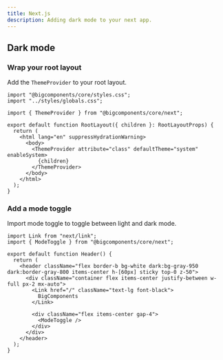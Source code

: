```yaml
---
title: Next.js
description: Adding dark mode to your next app.
---
```


## Dark mode

<Steps>

### Wrap your root layout

Add the `ThemeProvider` to your root layout.

```tsx {4,10-12} title="app/layout.tsx"
import "@bigcomponents/core/styles.css";
import "../styles/globals.css";

import { ThemeProvider } from "@bigcomponents/core/next";

export default function RootLayout({ children }: RootLayoutProps) {
  return (
    <html lang="en" suppressHydrationWarning>
      <body>
        <ThemeProvider attribute="class" defaultTheme="system" enableSystem>
          {children}
        </ThemeProvider>
      </body>
    </html>
  );
}
```

### Add a mode toggle

Import mode toggle to toggle between light and dark mode.

```tsx {2,13} title="components/header.tsx"
import Link from "next/link";
import { ModeToggle } from "@bigcomponents/core/next";

export default function Header() {
  return (
    <header className="flex border-b bg-white dark:bg-gray-950 dark:border-gray-800 items-center h-[60px] sticky top-0 z-50">
      <div className="container flex items-center justify-between w-full px-2 mx-auto">
        <Link href="/" className="text-lg font-black">
          BigComponents
        </Link>

        <div className="flex items-center gap-4">
          <ModeToggle />
        </div>
      </div>
    </header>
  );
}
```

</Steps>
